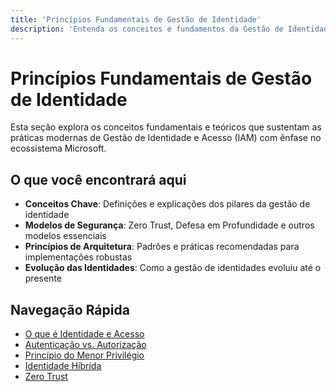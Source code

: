 ```yaml
---
title: 'Princípios Fundamentais de Gestão de Identidade'
description: 'Entenda os conceitos e fundamentos da Gestão de Identidade e Acesso (IAM) no ecossistema Microsoft'
---
```


# Princípios Fundamentais de Gestão de Identidade

Esta seção explora os conceitos fundamentais e teóricos que sustentam as práticas modernas de Gestão de Identidade e Acesso (IAM) com ênfase no ecossistema Microsoft.

## O que você encontrará aqui

- **Conceitos Chave**: Definições e explicações dos pilares da gestão de identidade
- **Modelos de Segurança**: Zero Trust, Defesa em Profundidade e outros modelos essenciais
- **Princípios de Arquitetura**: Padrões e práticas recomendadas para implementações robustas
- **Evolução das Identidades**: Como a gestão de identidades evoluiu até o presente

## Navegação Rápida

- [O que é Identidade e Acesso](/principles/identity-basics)
- [Autenticação vs. Autorização](/principles/authn-vs-authz)
- [Princípio do Menor Privilégio](/principles/least-privilege)
- [Identidade Híbrida](/principles/hybrid-identity)
- [Zero Trust](/principles/zero-trust) 